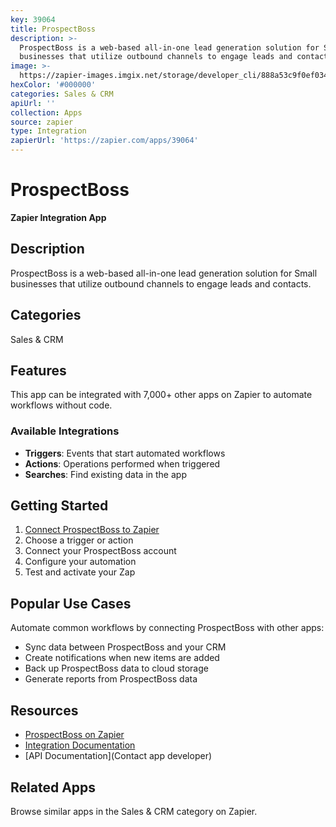```yaml
---
key: 39064
title: ProspectBoss
description: >-
  ProspectBoss is a web-based all-in-one lead generation solution for Small
  businesses that utilize outbound channels to engage leads and contacts.
image: >-
  https://zapier-images.imgix.net/storage/developer_cli/888a53c9f0ef034570f353e0c197c39c.png?auto=format%2Ccompress&ixlib=python-3.0.0&q=50
hexColor: '#000000'
categories: Sales & CRM
apiUrl: ''
collection: Apps
source: zapier
type: Integration
zapierUrl: 'https://zapier.com/apps/39064'
---
```

# ProspectBoss

**Zapier Integration App**

## Description

ProspectBoss is a web-based all-in-one lead generation solution for Small businesses that utilize outbound channels to engage leads and contacts.

## Categories

Sales & CRM

## Features

This app can be integrated with 7,000+ other apps on Zapier to automate workflows without code.

### Available Integrations

- **Triggers**: Events that start automated workflows
- **Actions**: Operations performed when triggered
- **Searches**: Find existing data in the app

## Getting Started

1. [Connect ProspectBoss to Zapier](https://zapier.com/apps/39064)
2. Choose a trigger or action
3. Connect your ProspectBoss account
4. Configure your automation
5. Test and activate your Zap

## Popular Use Cases

Automate common workflows by connecting ProspectBoss with other apps:

- Sync data between ProspectBoss and your CRM
- Create notifications when new items are added
- Back up ProspectBoss data to cloud storage
- Generate reports from ProspectBoss data

## Resources

- [ProspectBoss on Zapier](https://zapier.com/apps/39064)
- [Integration Documentation](https://zapier.com/apps/39064/integrations)
- [API Documentation](Contact app developer)

## Related Apps

Browse similar apps in the Sales & CRM category on Zapier.
